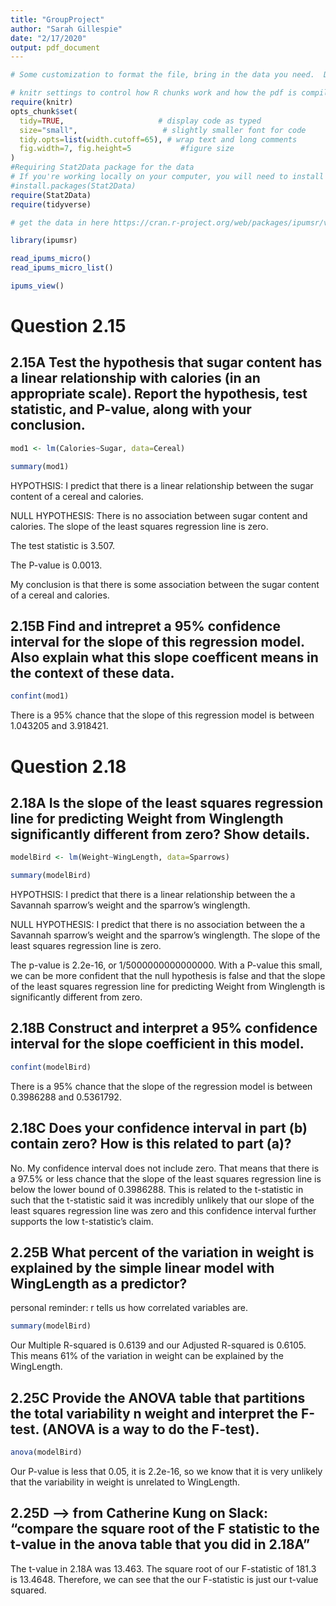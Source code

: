 ```yaml
---
title: "GroupProject"
author: "Sarah Gillespie"
date: "2/17/2020"
output: pdf_document
---
```


```r
# Some customization to format the file, bring in the data you need.  Do not alter.

# knitr settings to control how R chunks work and how the pdf is compiled when knit.
require(knitr)
opts_chunk$set(
  tidy=TRUE,                     # display code as typed
  size="small",                   # slightly smaller font for code
  tidy.opts=list(width.cutoff=65), # wrap text and long comments
  fig.width=7, fig.height=5           #figure size
)
#Requiring Stat2Data package for the data
# If you're working locally on your computer, you will need to install some of these packages--see code below.
#install.packages(Stat2Data) 
require(Stat2Data)
require(tidyverse)
```




```r

# get the data in here https://cran.r-project.org/web/packages/ipumsr/vignettes/ipums.html

library(ipumsr)

read_ipums_micro()
read_ipums_micro_list()

ipums_view()
```

# Question 2.15

## 2.15A Test the hypothesis that sugar content has a linear relationship with calories (in an appropriate scale). Report the hypothesis, test statistic, and P-value, along with your conclusion.

```r

mod1 <- lm(Calories~Sugar, data=Cereal)

summary(mod1)

```

HYPOTHSIS: I predict that there is a linear relationship between the sugar content of a cereal and calories.

NULL HYPOTHESIS: There is no association between sugar content and calories. The slope of the least squares regression line is zero.

The test statistic is 3.507.

The P-value is 0.0013.

My conclusion is that there is some association between the sugar content of a cereal and calories.

## 2.15B Find and intrepret a 95% confidence interval for the slope of this regression model. Also explain what this slope coefficent means in the context of these data.

```r
confint(mod1)
```

There is a 95% chance that the slope of this regression model is between 1.043205 and 3.918421.


# Question 2.18

## 2.18A Is the slope of the least squares regression line for predicting Weight from Winglength significantly different from zero? Show details.

```r


modelBird <- lm(Weight~WingLength, data=Sparrows)

summary(modelBird)

```

HYPOTHSIS: I predict that there is a linear relationship between the a Savannah sparrow's weight and the sparrow's winglength.

NULL HYPOTHESIS: I predict that there is no association between the a Savannah sparrow's weight and the sparrow's winglength. The slope of the least squares regression line is zero.

The p-value is 2.2e-16, or 1/5000000000000000. With a P-value this small, we can be more confident that the null hypothesis is false and that the slope of the least squares regression line for predicting Weight from Winglength is significantly different from zero.


## 2.18B Construct and interpret a 95% confidence interval for the slope coefficient in this model. 

```r
confint(modelBird)
```

There is a 95% chance that the slope of the regression model is between 0.3986288 and 0.5361792.

## 2.18C Does your confidence interval in part (b) contain zero? How is this related to part (a)?

No. My confidence interval does not include zero. That means that there is a 97.5% or less chance that the slope of the least squares regression line is  below the lower bound of 0.3986288. This is related to the t-statistic in such that the t-statistic said it was incredibly unlikely that our slope of the least squares regression line was zero and this confidence interval further supports the low t-statistic's claim.

<!--- Skip 2.25A --->

## 2.25B What percent of the variation in weight is explained by the simple linear model with WingLength as a predictor?
personal reminder: r tells us how correlated variables are.


```r

summary(modelBird)
```


Our Multiple R-squared is 0.6139 and our Adjusted R-squared is 0.6105. This means 61% of the variation in weight can be explained by the WingLength.


## 2.25C Provide the ANOVA table that partitions the total variability n weight and interpret the F-test. (ANOVA is a way to do the F-test).

```r
anova(modelBird)
```

Our P-value is less that 0.05, it is 2.2e-16, so we know that it is very unlikely that the variability in weight is unrelated to WingLength.

## 2.25D --> from Catherine Kung on Slack: "compare the square root of the F statistic to the t-value in the anova table that you did in 2.18A"

<!--- Refer to 2.18A instead of 2.25A for the comparison this question asks for --->

The t-value in 2.18A was 13.463. The square root of our F-statistic of 181.3 is 13.4648. Therefore, we can see that the our F-statistic is just our t-value squared.